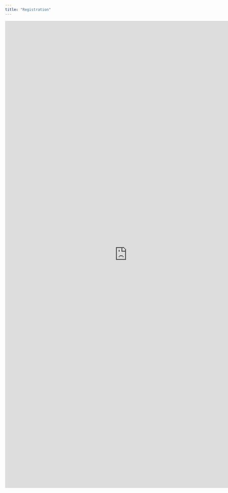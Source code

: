 ```yaml
---
title: "Registration"
---
```


<iframe src="https://docs.google.com/forms/d/e/1FAIpQLSdXbL1K09QfjblxrkeeQGeGy2RMs7WOI29NNVTn6akgH3UEDg/viewform?embedded=true" width="800" height="1534" frameborder="0" marginheight="0" marginwidth="0">Loading…</iframe>
